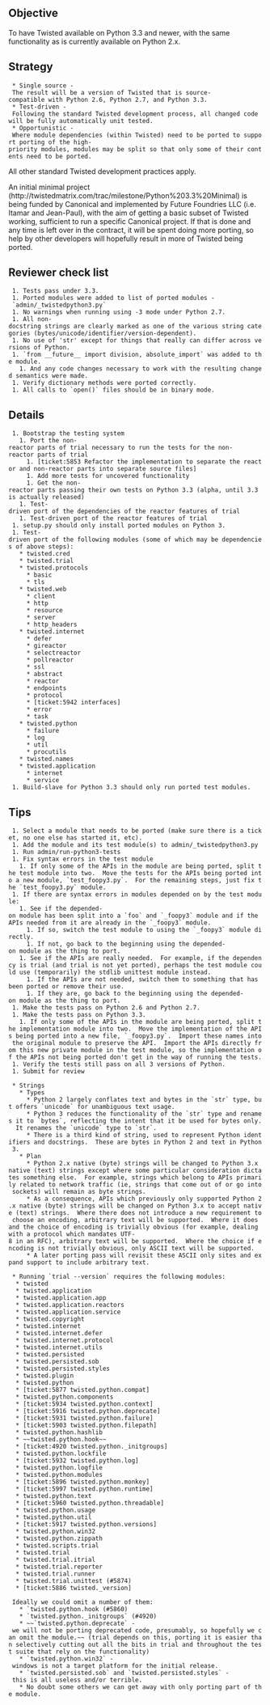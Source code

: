 == Objective ==

To have Twisted available on Python 3.3 and newer, with the same functionality as is currently available on Python 2.x.

== Strategy ==

  * Single source - The result will be a version of Twisted that is source-compatible with Python 2.6, Python 2.7, and Python 3.3.
  * Test-driven - Following the standard Twisted development process, all changed code will be fully automatically unit tested.
  * Opportunistic - Where module dependencies (within Twisted) need to be ported to support porting of the high-priority modules, modules may be split so that only some of their contents need to be ported.

All other standard Twisted development practices apply.

An initial minimal project (http://twistedmatrix.com/trac/milestone/Python%203.3%20Minimal) is being funded by Canonical and implemented by Future Foundries LLC (i.e. Itamar and Jean-Paul), with the aim of getting a basic subset of Twisted working, sufficient to run a specific Canonical project. If that is done and any time is left over in the contract, it will be spent doing more porting, so help by other developers will hopefully result in more of Twisted being ported.

== Reviewer check list ==

  1. Tests pass under 3.3.
  1. Ported modules were added to list of ported modules - `admin/_twistedpython3.py`
  1. No warnings when running using -3 mode under Python 2.7.
  1. All non-docstring strings are clearly marked as one of the various string categories (bytes/unicode/identifier/version-dependent).
  1. No use of 'str' except for things that really can differ across versions of Python.
  1. `from __future__ import division, absolute_import` was added to the module.
    1. And any code changes necessary to work with the resulting changed semantics were made.
  1. Verify dictionary methods were ported correctly.
  1. All calls to `open()` files should be in binary mode.

== Details ==

  1. Bootstrap the testing system
    1. Port the non-reactor parts of trial necessary to run the tests for the non-reactor parts of trial
      1. [ticket:5853 Refactor the implementation to separate the reactor and non-reactor parts into separate source files]
      1. Add more tests for uncovered functionality
      1. Get the non-reactor parts passing their own tests on Python 3.3 (alpha, until 3.3 is actually released)
    1. Test-driven port of the dependencies of the reactor features of trial
    1. Test-driven port of the reactor features of trial
  1. setup.py should only install ported modules on Python 3.
  1. Test-driven port of the following modules (some of which may be dependencies of above steps):
    * twisted.cred
    * twisted.trial
    * twisted.protocols
      * basic
      * tls
    * twisted.web
      * client
      * http
      * resource
      * server
      * http_headers
    * twisted.internet
      * defer
      * gireactor
      * selectreactor
      * pollreactor
      * ssl
      * abstract
      * reactor
      * endpoints
      * protocol
      * [ticket:5942 interfaces]
      * error
      * task
    * twisted.python
      * failure
      * log
      * util
      * procutils
    * twisted.names
    * twisted.application
      * internet
      * service
  1. Build-slave for Python 3.3 should only run ported test modules.

== Tips ==

  1. Select a module that needs to be ported (make sure there is a ticket, no one else has started it, etc).
  1. Add the module and its test module(s) to admin/_twistedpython3.py
  1. Run admin/run-python3-tests
  1. Fix syntax errors in the test module
    1. If only some of the APIs in the module are being ported, split the test module into two.  Move the tests for the APIs being ported into a new module, `test_foopy3.py`.  For the remaining steps, just fix the `test_foopy3.py` module.
  1. If there are syntax errors in modules depended on by the test module:
    1. See if the depended-on module has been split into a `foo` and `_foopy3` module and if the APIs needed from it are already in the `_foopy3` module. 
      1. If so, switch the test module to using the `_foopy3` module directly.
      1. If not, go back to the beginning using the depended-on module as the thing to port.
    1. See if the APIs are really needed.  For example, if the dependency is trial (and trial is not yet ported), perhaps the test module could use (temporarily) the stdlib unittest module instead.
      1. If the APIs are not needed, switch them to something that has been ported or remove their use.
      1. If they are, go back to the beginning using the depended-on module as the thing to port.
  1. Make the tests pass on Python 2.6 and Python 2.7.
  1. Make the tests pass on Python 3.3.
    1. If only some of the APIs in the module are being ported, split the implementation module into two.  Move the implementation of the APIs being ported into a new file, `_foopy3.py`.  Import these names into the original module to preserve the API.  Import the APIs directly from this new private module in the test module, so the implementation of the APIs not being ported don't get in the way of running the tests.
  1. Verify the tests still pass on all 3 versions of Python.
  1. Submit for review

  * Strings
    * Types
      * Python 2 largely conflates text and bytes in the `str` type, but offers `unicode` for unambiguous text usage.
      * Python 3 reduces the functionality of the `str` type and renames it to `bytes`, reflecting the intent that it be used for bytes only.  It renames the `unicode` type to `str`.
      * There is a third kind of string, used to represent Python identifiers and docstrings.  These are bytes in Python 2 and text in Python 3.
    * Plan
      * Python 2.x native (byte) strings will be changed to Python 3.x native (text) strings except where some particular consideration dictates something else.  For example, strings which belong to APIs primarily related to network traffic (ie, strings that come out of or go into sockets) will remain as byte strings.
      * As a consequence, APIs which previously only supported Python 2.x native (byte) strings will be changed on Python 3.x to accept native (text) strings.  Where there does not introduce a new requirement to choose an encoding, arbitrary text will be supported.  Where it does and the choice of encoding is trivially obvious (for example, dealing with a protocol which mandates UTF-8 in an RFC), arbitrary text will be supported.  Where the choice if encoding is not trivially obvious, only ASCII text will be supported.
      * A later porting pass will revisit these ASCII only sites and expand support to include arbitrary text.

  * Running `trial --version` requires the following modules:
   * twisted
   * twisted.application
   * twisted.application.app
   * twisted.application.reactors
   * twisted.application.service
   * twisted.copyright
   * twisted.internet
   * twisted.internet.defer
   * twisted.internet.protocol
   * twisted.internet.utils
   * twisted.persisted
   * twisted.persisted.sob
   * twisted.persisted.styles
   * twisted.plugin
   * twisted.python
   * [ticket:5877 twisted.python.compat]
   * twisted.python.components
   * [ticket:5934 twisted.python.context]
   * [ticket:5916 twisted.python.deprecate]
   * [ticket:5931 twisted.python.failure]
   * [ticket:5903 twisted.python.filepath]
   * twisted.python.hashlib
   * ~~twisted.python.hook~~
   * [ticket:4920 twisted.python._initgroups]
   * twisted.python.lockfile
   * [ticket:5932 twisted.python.log]
   * twisted.python.logfile
   * twisted.python.modules
   * [ticket:5896 twisted.python.monkey]
   * [ticket:5997 twisted.python.runtime]
   * twisted.python.text
   * [ticket:5960 twisted.python.threadable]
   * twisted.python.usage
   * twisted.python.util
   * [ticket:5917 twisted.python.versions]
   * twisted.python.win32
   * twisted.python.zippath
   * twisted.scripts.trial
   * twisted.trial
   * twisted.trial.itrial
   * twisted.trial.reporter
   * twisted.trial.runner
   * twisted.trial.unittest (#5874)
   * [ticket:5886 twisted._version]

  Ideally we could omit a number of them:
    * `twisted.python.hook (#5860)
    * `twisted.python._initgroups` (#4920)
    * ~~`twisted.python.deprecate` - we will not be porting deprecated code, presumably, so hopefully we can omit the module.~~ (trial depends on this, porting it is easier than selectively cutting out all the bits in trial and throughout the test suite that rely on the functionality)
    * `twisted.python.win32` - windows is not a target platform for the initial release.
    * `twisted.persisted.sob` and `twisted.persisted.styles` - this is all useless and/or terrible.
    * No doubt some others we can get away with only porting part of the module.